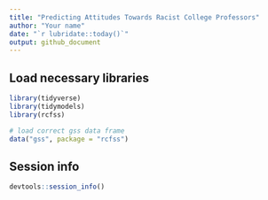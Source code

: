 ```yaml
---
title: "Predicting Attitudes Towards Racist College Professors"
author: "Your name"
date: "`r lubridate::today()`"
output: github_document
---
```


## Load necessary libraries

```r
library(tidyverse)
library(tidymodels)
library(rcfss)

# load correct gss data frame
data("gss", package = "rcfss")
```

## Session info

```r
devtools::session_info()
```

